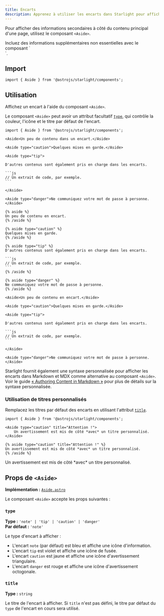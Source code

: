 ```yaml
---
title: Encarts
description: Apprenez à utiliser les encarts dans Starlight pour afficher des informations secondaires à côté du contenu principal d'une page.
---
```



Pour afficher des informations secondaires à côté du contenu principal d'une page, utilisez le composant `<Aside>`.


<Preview>

<Aside slot="preview">
Incluez des informations supplémentaires non essentielles avec le composant `<Aside>`.
</Aside>

</Preview>

## Import

```tsx
import { Aside } from '@astrojs/starlight/components';
```

## Utilisation

Affichez un encart à l'aide du composant `<Aside>`.

Le composant `<Aside>` peut avoir un attribut facultatif [`type`](#type), qui contrôle la couleur, l'icône et le titre par défaut de l'encart.

<Preview>

````mdx
import { Aside } from '@astrojs/starlight/components';

<Aside>Un peu de contenu dans un encart.</Aside>

<Aside type="caution">Quelques mises en garde.</Aside>

<Aside type="tip">

D'autres contenus sont également pris en charge dans les encarts.

```js
// Un extrait de code, par exemple.
```

</Aside>

<Aside type="danger">Ne communiquez votre mot de passe à personne.</Aside>
````

<Fragment slot="markdoc">

````markdoc
{% aside %}
Un peu de contenu en encart.
{% /aside %}

{% aside type="caution" %}
Quelques mises en garde.
{% /aside %}

{% aside type="tip" %}
D'autres contenus sont également pris en charge dans les encarts.

```js
// Un extrait de code, par exemple.
```
{% /aside %}

{% aside type="danger" %}
Ne communiquez votre mot de passe à personne.
{% /aside %}
````

</Fragment>

<Fragment slot="preview">

    <Aside>Un peu de contenu en encart.</Aside>

    <Aside type="caution">Quelques mises en garde.</Aside>

    <Aside type="tip">

	D'autres contenus sont également pris en charge dans les encarts.

    ```js
    // Un extrait de code, par exemple.
    ```

    </Aside>

    <Aside type="danger">Ne communiquez votre mot de passe à personne.</Aside>

</Fragment>

</Preview>

Starlight fournit également une syntaxe personnalisée pour afficher les encarts dans Markdown et MDX comme alternative au composant `<Aside>`.
Voir le guide [« Authoring Content in Markdown »](/fr/guides/authoring-content/#encarts) pour plus de détails sur la syntaxe personnalisée.

### Utilisation de titres personnalisés

Remplacez les titres par défaut des encarts en utilisant l'attribut [`title`](#title).

<Preview>

```mdx 'title="Watch out!"'
import { Aside } from '@astrojs/starlight/components';

<Aside type="caution" title="Attention !">
	Un avertissement est mis de côté *avec* un titre personnalisé.
</Aside>
```

<Fragment slot="markdoc">

```markdoc 'title="Attention !"'
{% aside type="caution" title="Attention !" %}
Un avertissement est mis de côté *avec* un titre personnalisé.
{% /aside %}
```

</Fragment>

<Aside slot="preview" type="caution" title="Attention !">
	Un avertissement est mis de côté *avec* un titre personnalisé.
</Aside>

</Preview>

## Props de `<Aside>`

**Implémentation :** [`Aside.astro`](https://github.com/withastro/starlight/blob/main/packages/starlight/user-components/Aside.astro)

Le composant `<Aside>` accepte les props suivantes :

### `type`

**Type :** `'note' | 'tip' | 'caution' | 'danger'`  
**Par défaut :** `'note'`

Le type d'encart à afficher :

- L'encart `note` (par défaut) est bleu et affiche une icône d'information.
- L'encart `tip` est violet et affiche une icône de fusée.
- L'encart `caution` est jaune et affiche une icône d'avertissement triangulaire.
- L'encart `danger` est rouge et affiche une icône d'avertissement octogonale.

### `title`

**Type :** `string`

Le titre de l'encart à afficher.
Si `title` n'est pas défini, le titre par défaut du `type` de l'encart en cours sera utilisé.